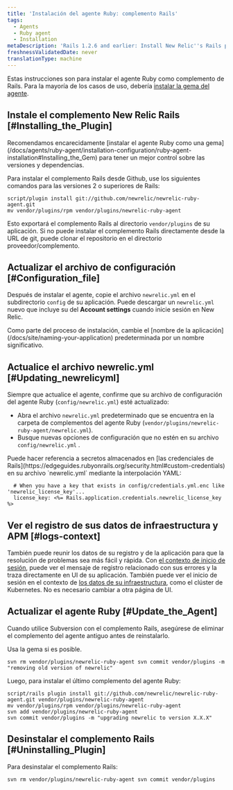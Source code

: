 ```yaml
---
title: 'Instalación del agente Ruby: complemento Rails'
tags:
  - Agents
  - Ruby agent
  - Installation
metaDescription: 'Rails 1.2.6 and earlier: Install New Relic''s Rails plugin as a gem in order to have better control over versions and dependencies.'
freshnessValidatedDate: never
translationType: machine
---
```


Estas instrucciones son para instalar el agente Ruby como complemento de Rails. Para la mayoría de los casos de uso, debería [instalar la gema del agente](/docs/agents/ruby-agent/installation-configuration/ruby-agent-installation#Installing_the_Gem).

## Instale el complemento New Relic Rails [#Installing_the_Plugin]

<Callout variant="important">
  Recomendamos encarecidamente [instalar el agente Ruby como una gema](/docs/agents/ruby-agent/installation-configuration/ruby-agent-installation#Installing_the_Gem) para tener un mejor control sobre las versiones y dependencias.
</Callout>

Para instalar el complemento Rails desde Github, use los siguientes comandos para las versiones 2 o superiores de Rails:

```
script/plugin install git://github.com/newrelic/newrelic-ruby-agent.git
mv vendor/plugins/rpm vendor/plugins/newrelic-ruby-agent
```

Esto exportará el complemento Rails al directorio `vendor/plugins` de su aplicación. Si no puede instalar el complemento Rails directamente desde la URL de git, puede clonar el repositorio en el directorio proveedor/complemento.

<InstallFeedback/>

## Actualizar el archivo de configuración [#Configuration_file]

Después de instalar el agente, copie el archivo `newrelic.yml` en el subdirectorio `config` de su aplicación. Puede descargar un `newrelic.yml` nuevo que incluye su <InlinePopover type="licenseKey"/>del <DNT>**Account settings**</DNT> cuando inicie sesión en New Relic.

<Callout variant="important">
  Como parte del proceso de instalación, cambie el [nombre de la aplicación](/docs/site/naming-your-application) predeterminada por un nombre significativo.
</Callout>

## Actualice el archivo newrelic.yml [#Updating_newrelicyml]

Siempre que actualice el agente, confirme que su archivo de configuración del agente Ruby (`config/newrelic.yml`) esté actualizado:

* Abra el archivo `newrelic.yml` predeterminado que se encuentra en la carpeta de complementos del agente Ruby (`vendor/plugins/newrelic-ruby-agent/newrelic.yml`).
* Busque nuevas opciones de configuración que no estén en su archivo `config/newrelic.yml` .

<Callout variant="tip">
  Puede hacer referencia a secretos almacenados en [las credenciales de Rails](https://edgeguides.rubyonrails.org/security.html#custom-credentials) en su archivo `newrelic.yml` mediante la interpolación YAML:

  ```
    # When you have a key that exists in config/credentials.yml.enc like 'newrelic_license_key'...
    license_key: <%= Rails.application.credentials.newrelic_license_key %>
  ```
</Callout>

## Ver el registro de sus datos de infraestructura y APM [#logs-context]

También puede reunir los datos de su registro y de la aplicación para que la resolución de problemas sea más fácil y rápida. Con [el contexto de inicio de sesión](/docs/logs/logs-context/configure-logs-context-ruby/), puede ver el mensaje de registro relacionado con sus errores y la traza directamente en UI de su aplicación. También puede ver el inicio de sesión en el contexto de [los datos de su infraestructura](/docs/logs/forward-logs/forward-your-logs-using-infrastructure-agent/), como el clúster de Kubernetes. No es necesario cambiar a otra página de UI.

## Actualizar el agente Ruby [#Update_the_Agent]

Cuando utilice Subversion con el complemento Rails, asegúrese de eliminar el complemento del agente antiguo antes de reinstalarlo.

<Callout variant="tip">
  Usa la gema si es posible.
</Callout>

```
svn rm vendor/plugins/newrelic-ruby-agent svn commit vendor/plugins -m "removing old version of newrelic"
```

Luego, para instalar el último complemento del agente Ruby:

```
script/rails plugin install git://github.com/newrelic/newrelic-ruby-agent.git vendor/plugins/newrelic-ruby-agent
mv vendor/plugins/rpm vendor/plugins/newrelic-ruby-agent
svn add vendor/plugins/newrelic-ruby-agent
svn commit vendor/plugins -m "upgrading newrelic to version X.X.X"
```

## Desinstalar el complemento Rails [#Uninstalling_Plugin]

Para desinstalar el complemento Rails:

```
svn rm vendor/plugins/newrelic-ruby-agent svn commit vendor/plugins
```
